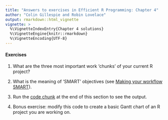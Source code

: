 ```yaml
---
title: "Answers to exercises in Efficient R Programming: Chapter 4"
author: "Colin Gillespie and Robin Lovelace"
output: rmarkdown::html_vignette
vignette: >
  %\VignetteIndexEntry{Chapter 4 solutions}
  %\VignetteEngine{knitr::rmarkdown}
  %\VignetteEncoding{UTF-8}
---
```


#### Exercises {-}

1. What are the three most important work 'chunks' of your current R project?

1. What is the meaning of 'SMART' objectives (see [Making your workflow SMART](#smart)).

1. Run the [code chunk](#DiagrammeR) at the end of this section to see the output.

1. Bonus exercise: modify this code to create a basic Gantt chart of an R project you are working on.